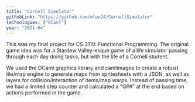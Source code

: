 ```yaml
---
title: "Cornell Simulator"
githubLink: "https://github.com/mluo24/CornellSimulator"
technologies: ["OCaml"]
year: "2021-04"
---
```


This was my final project for CS 3110: Functional Programming. The original game idea was for a Stardew Valley-esque game of a life simulator passing through each day doing tasks, but with the life of a Cornell student.

We used the OCaml graphics library and camlimages to create a robust tile/map engine to generate maps from spritesheets with a JSON, as well as layers for collision/interaction of items/map warps. Instead of passing time, we had a limited step counter and calculated a "GPA" at the end based on actions performed in the game.